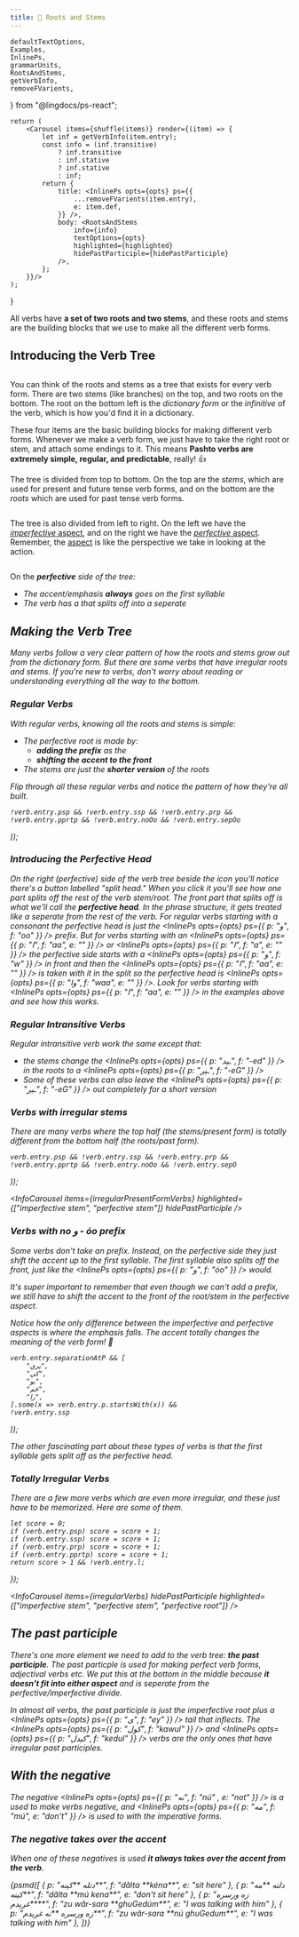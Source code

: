 ```yaml
---
title: 🌳 Roots and Stems
---
```





    defaultTextOptions,
    Examples,
    InlinePs,
    grammarUnits,
    RootsAndStems,
    getVerbInfo,
    removeFVarients,
} from "@lingdocs/ps-react";



    return (
        <Carousel items={shuffle(items)} render={(item) => {
            let inf = getVerbInfo(item.entry);
            const info = (inf.transitive)
                ? inf.transitive
                : inf.stative
                ? inf.stative
                : inf;
            return {
                title: <InlinePs opts={opts} ps={{
                    ...removeFVarients(item.entry),
                    e: item.def,
                }} />,
                body: <RootsAndStems
                    info={info}
                    textOptions={opts}
                    highlighted={highlighted}
                    hidePastParticiple={hidePastParticiple}
                />,
            };
        }}/>
    );
} 

All verbs have **a set of two roots and two stems**, and these roots and stems are the building blocks that we use to make all the different verb forms.

## Introducing the Verb Tree

<div style={{ maxWidth: "350px", margin: "0 auto" }}>
    <img src={verbTreeBase} alt="" className="img-fluid" />
</div>

You can think of the roots and stems as a tree that exists for every verb form. There are two stems (like branches) on the top, and two roots on the bottom. The root on the bottom left is the *dictionary form* or the *infinitive* of the verb, which is how you'd find it in a dictionary.

These four items are the basic building blocks for making different verb forms. Whenever we make a verb form, we just have to take the right root or stem, and attach some endings to it. This means **Pashto verbs are extremely simple, regular, and predictable**, really! 👍

The tree is divided from top to bottom. On the top are the *stems*, which are used for present and future tense verb forms, and on the bottom are the *roots* which are used for past tense verb forms.

<div className="mb-4" style={{ maxWidth: "500px", margin: "0 auto" }}>
    <img src={verbTreePastPresent} alt="" className="img-fluid" />
</div>

The tree is also divided from left to right. On the left we have the [*imperfective* aspect](/verbs/verb-aspect/#i-classnamefas-fa-video--imperfective-aspect), and on the right we have the [*perfective* aspect](/verbs/verb-aspect/#i-classnamefas-fa-camera--perfective-aspect). Remember, the [aspect](/verbs/verb-aspect/) is like the perspective we take in looking at the action. 

<div className="mb-4" style={{ maxWidth: "400px", margin: "0 auto" }}>
    <img src={verbTreeImperfectivePerfective} alt="" className="img-fluid" />
</div>

On the <i className="fas fa-camera" /> **perfective** side of the tree:

 - The accent/emphasis **always** goes on the first syllable
 - The verb has a <PerfectiveHead /> that splits off into a seperate <BlockTerm />

## Making the Verb Tree

Many verbs follow a very clear pattern of how the roots and stems grow out from the dictionary form. But there are some verbs that have irregular roots and stems. If you're new to verbs, don't worry about reading or understanding everything all the way to the bottom.

### Regular Verbs

With regular verbs, knowing all the roots and stems is simple:

- The perfective root is made by:
    - **adding the <InlinePs opts={opts} ps={grammarUnits.ooPrefix} /> prefix** as the <PerfectiveHead />
    - **shifting the accent to the front**
- The stems are just the **shorter version** of the roots

Flip through all these regular verbs and notice the pattern of how they're all built.

    !verb.entry.psp && !verb.entry.ssp && !verb.entry.prp && !verb.entry.pprtp && !verb.entry.noOo && !verb.entry.sepOo
));


<InfoCarousel items={regularTrans} hidePastParticiple />

### Introducing the Perfective Head

On the right (perfective) side of the verb tree beside the <i className="fas fa-camera" /> icon you'll notice there's a button labelled "split head." When you click it you'll see how one part splits off the rest of the verb stem/root. The front part that splits off is what we'll call the **perfective head**. In the phrase structure, it gets treated like a seperate <BlockTerm /> from the rest of the verb. For regular verbs starting with a consonant the perfective head is just the <InlinePs opts={opts} ps={{ p: "و", f: "oo" }} /> prefix. But for verbs starting with an <InlinePs opts={opts} ps={{ p: "ا", f: "aa", e: "" }} /> or <InlinePs opts={opts} ps={{ p: "ا", f: "a", e: "" }} /> the perfective side starts with a <InlinePs opts={opts} ps={{ p: "و", f: "w" }} /> in front and then the <InlinePs opts={opts} ps={{ p: "ا", f: "aa", e: "" }} /> is taken with it in the split so the perfective head is <InlinePs opts={opts} ps={{ p: "وا", f: "waa", e: "" }} />. Look for verbs starting with <InlinePs opts={opts} ps={{ p: "ا", f: "aa", e: "" }} /> in the examples above and see how this works.

### Regular Intransitive Verbs

Regular intransitive verb work the same except that:

- the stems change the <InlinePs opts={opts} ps={{ p: "ـېد", f: "-ed" }} /> in the roots to a <InlinePs opts={opts} ps={{ p: "ـېږ", f: "-eG" }} />
- Some of these verbs can also leave the <InlinePs opts={opts} ps={{ p: "ـېږ", f: "-eG" }} /> out completely for a short version


<InfoCarousel items={regularIntrans} hidePastParticiple />

### Verbs with irregular stems

There are many verbs where the top half (the stems/present form) is totally different from the bottom half (the roots/past form).

    verb.entry.psp && !verb.entry.ssp && !verb.entry.prp && !verb.entry.pprtp && !verb.entry.noOo && !verb.entry.sepO
));

<InfoCarousel items={irregularPresentFormVerbs} highlighted={["imperfective stem", "perfective stem"]} hidePastParticiple />

### Verbs with no و - óo prefix

Some verbs don't take an <InlinePs opts={opts} ps={grammarUnits.ooPrefix} /> prefix. Instead, on the perfective side they just shift the accent up to the first syllable. The first syllable also splits off the front, just like the <InlinePs opts={opts} ps={{ p: "و", f: "óo" }} /> would.

It's super important to remember that even though we can't add a <InlinePs opts={opts} ps={grammarUnits.ooPrefix} /> prefix, we still have to shift the accent to the front of the root/stem in the perfective aspect.

Notice how the only difference between the imperfective and perfective aspects is where the emphasis falls. The accent totally changes the meaning of the verb form! 🤯

    verb.entry.separationAtP && [
        "پرې",
        "کې",
        "بو",
        "څم",
        "را",
    ].some(x => verb.entry.p.startsWith(x)) &&
    !verb.entry.ssp
));

The other fascinating part about these types of verbs is that the first syllable gets split off as the <Link to="/verbs/roots-and-stems/#introducing-the-perfective-head">perfective head</Link>.

<InfoCarousel items={separableVerbs} hidePastParticiple />

### Totally Irregular Verbs

There are a few more verbs which are even more irregular, and these just have to be memorized. Here are some of them.

    let score = 0;
    if (verb.entry.psp) score = score + 1;
    if (verb.entry.ssp) score = score + 1;
    if (verb.entry.prp) score = score + 1;
    if (verb.entry.pprtp) score = score + 1;
    return score > 1 && !verb.entry.l;
});

<InfoCarousel items={irregularVerbs} hidePastParticiple highlighted={["imperfective stem", "perfective stem", "perfective root"]} />

## The past participle

There's one more element we need to add to the verb tree: **the past participle**. The past particple is used for making perfect verb forms, adjectival verbs etc. We put this at the bottom in the middle because **it doesn't fit into either aspect** and is seperate from the perfective/imperfective divide.

In almost all verbs, the past participle is just the imperfective root plus a <InlinePs opts={opts} ps={{ p: "ی", f: "ey" }} /> tail that inflects. The <InlinePs opts={opts} ps={{ p: "کول", f: "kawul" }} /> and <InlinePs opts={opts} ps={{ p: "کېدل", f: "kedul" }} /> verbs are the only ones that have irregular past participles.

<InfoCarousel items={verbs} />

## With the negative

The negative <InlinePs opts={opts} ps={{ p: "نه", f: "nú" , e: "not" }} /> is a <BlockTerm /> used to make verbs negative, and <InlinePs opts={opts} ps={{ p: "مه", f: "mú", e: "don't" }} /> is used to with the imperative forms.

### The negative takes over the accent

When one of these negatives is used **it always takes over the accent from the verb**.

<Examples opts={opts}>
    {psmd([
        { p: "دتله **کېنه**", f: "dălta **kéna**", e: "sit here" },
        { p: "دلته **مه کېنه**", f: "dălta **mú kena**", e: "don't sit here" },
        { p: "زه ورسره **غږېدم**", f: "zu wăr-sara **ghuGedúm**", e: "I was talking with him" },
        { p: "زه ورسره **نه غږېدم**", f: "zu wăr-sara **nú ghuGedum**", e: "I was talking with him" },
    ])}
</Examples>
